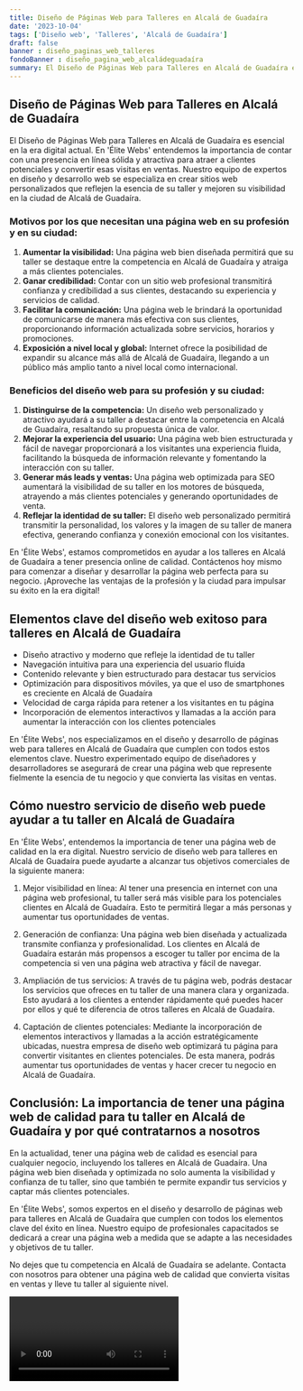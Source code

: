```yaml
---
title: Diseño de Páginas Web para Talleres en Alcalá de Guadaíra
date: '2023-10-04'
tags: ['Diseño web', 'Talleres', 'Alcalá de Guadaíra']
draft: false
banner : diseño_paginas_web_talleres
fondoBanner : diseño_pagina_web_alcaládeguadaíra
summary: El Diseño de Páginas Web para Talleres en Alcalá de Guadaíra es esencial en la era digital actual. En 'Élite Webs' entendemos la importancia de contar con una presencia en línea sólida y atractiva para atraer a clientes potenciales y convertir esas visitas en ventas. Nuestro equipo de expertos en diseño y desarrollo web se especializa en crear sitios web personalizados que reflejen la esencia de su taller y mejoren su visibilidad en la ciudad de Alcalá de Guadaíra.
---
```


## Diseño de Páginas Web para Talleres en Alcalá de Guadaíra

El Diseño de Páginas Web para Talleres en Alcalá de Guadaíra es esencial en la era digital actual. En 'Élite Webs' entendemos la importancia de contar con una presencia en línea sólida y atractiva para atraer a clientes potenciales y convertir esas visitas en ventas. Nuestro equipo de expertos en diseño y desarrollo web se especializa en crear sitios web personalizados que reflejen la esencia de su taller y mejoren su visibilidad en la ciudad de Alcalá de Guadaíra.

### Motivos por los que necesitan una página web en su profesión y en su ciudad:

1. **Aumentar la visibilidad:** Una página web bien diseñada permitirá que su taller se destaque entre la competencia en Alcalá de Guadaíra y atraiga a más clientes potenciales.
2. **Ganar credibilidad:** Contar con un sitio web profesional transmitirá confianza y credibilidad a sus clientes, destacando su experiencia y servicios de calidad.
3. **Facilitar la comunicación:** Una página web le brindará la oportunidad de comunicarse de manera más efectiva con sus clientes, proporcionando información actualizada sobre servicios, horarios y promociones.
4. **Exposición a nivel local y global:** Internet ofrece la posibilidad de expandir su alcance más allá de Alcalá de Guadaíra, llegando a un público más amplio tanto a nivel local como internacional.

### Beneficios del diseño web para su profesión y su ciudad:

1. **Distinguirse de la competencia:** Un diseño web personalizado y atractivo ayudará a su taller a destacar entre la competencia en Alcalá de Guadaíra, resaltando su propuesta única de valor.
2. **Mejorar la experiencia del usuario:** Una página web bien estructurada y fácil de navegar proporcionará a los visitantes una experiencia fluida, facilitando la búsqueda de información relevante y fomentando la interacción con su taller.
3. **Generar más leads y ventas:** Una página web optimizada para SEO aumentará la visibilidad de su taller en los motores de búsqueda, atrayendo a más clientes potenciales y generando oportunidades de venta.
4. **Reflejar la identidad de su taller:** El diseño web personalizado permitirá transmitir la personalidad, los valores y la imagen de su taller de manera efectiva, generando confianza y conexión emocional con los visitantes.

En 'Élite Webs', estamos comprometidos en ayudar a los talleres en Alcalá de Guadaíra a tener presencia online de calidad. Contáctenos hoy mismo para comenzar a diseñar y desarrollar la página web perfecta para su negocio. ¡Aproveche las ventajas de la profesión y la ciudad para impulsar su éxito en la era digital!

<GifSeo />

<Cta />

## Elementos clave del diseño web exitoso para talleres en Alcalá de Guadaíra

- Diseño atractivo y moderno que refleje la identidad de tu taller
- Navegación intuitiva para una experiencia del usuario fluida
- Contenido relevante y bien estructurado para destacar tus servicios
- Optimización para dispositivos móviles, ya que el uso de smartphones es creciente en Alcalá de Guadaíra
- Velocidad de carga rápida para retener a los visitantes en tu página
- Incorporación de elementos interactivos y llamadas a la acción para aumentar la interacción con los clientes potenciales

En 'Élite Webs', nos especializamos en el diseño y desarrollo de páginas web para talleres en Alcalá de Guadaíra que cumplen con todos estos elementos clave. Nuestro experimentado equipo de diseñadores y desarrolladores se asegurará de crear una página web que represente fielmente la esencia de tu negocio y que convierta las visitas en ventas.

## Cómo nuestro servicio de diseño web puede ayudar a tu taller en Alcalá de Guadaíra

En 'Élite Webs', entendemos la importancia de tener una página web de calidad en la era digital. Nuestro servicio de diseño web para talleres en Alcalá de Guadaíra puede ayudarte a alcanzar tus objetivos comerciales de la siguiente manera:

1. Mejor visibilidad en línea: Al tener una presencia en internet con una página web profesional, tu taller será más visible para los potenciales clientes en Alcalá de Guadaíra. Esto te permitirá llegar a más personas y aumentar tus oportunidades de ventas.

2. Generación de confianza: Una página web bien diseñada y actualizada transmite confianza y profesionalidad. Los clientes en Alcalá de Guadaíra estarán más propensos a escoger tu taller por encima de la competencia si ven una página web atractiva y fácil de navegar.

3. Ampliación de tus servicios: A través de tu página web, podrás destacar los servicios que ofreces en tu taller de una manera clara y organizada. Esto ayudará a los clientes a entender rápidamente qué puedes hacer por ellos y qué te diferencia de otros talleres en Alcalá de Guadaíra.

4. Captación de clientes potenciales: Mediante la incorporación de elementos interactivos y llamadas a la acción estratégicamente ubicadas, nuestra empresa de diseño web optimizará tu página para convertir visitantes en clientes potenciales. De esta manera, podrás aumentar tus oportunidades de ventas y hacer crecer tu negocio en Alcalá de Guadaíra.

## Conclusión: La importancia de tener una página web de calidad para tu taller en Alcalá de Guadaíra y por qué contratarnos a nosotros

En la actualidad, tener una página web de calidad es esencial para cualquier negocio, incluyendo los talleres en Alcalá de Guadaíra. Una página web bien diseñada y optimizada no solo aumenta la visibilidad y confianza de tu taller, sino que también te permite expandir tus servicios y captar más clientes potenciales.

En 'Élite Webs', somos expertos en el diseño y desarrollo de páginas web para talleres en Alcalá de Guadaíra que cumplen con todos los elementos clave del éxito en línea. Nuestro equipo de profesionales capacitados se dedicará a crear una página web a medida que se adapte a las necesidades y objetivos de tu taller.

No dejes que tu competencia en Alcalá de Guadaíra se adelante. Contacta con nosotros para obtener una página web de calidad que convierta visitas en ventas y lleve tu taller al siguiente nivel.

<Video />

<CtaBot job='Talleres' city='Alcalá de Guadaíra'/>

<Gmaps query='Alcalá de Guadaíra+españa+maps' />